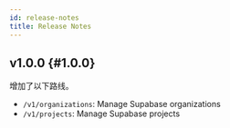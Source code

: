```yaml
---
id: release-notes
title: Release Notes
---
```


## v1.0.0 {#1.0.0}

增加了以下路线。

- `/v1/organizations`: Manage Supabase organizations
- `/v1/projects`: Manage Supabase projects
